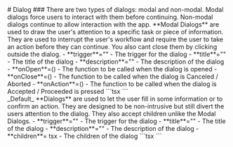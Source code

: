 
<Meta of={DialogStories} />
# Dialog
### There are two types of dialogs: modal and non-modal. Modal dialogs force users to interact with them before continuing. Non-modal dialogs continue to allow interaction with the app.
<CollapseGroup>
    <Collapse trigger="Modal" title="Modal Dialogs" defaultExpanded>
        <Canvas of={DialogStories.Modal} />
        **Modal Dialogs** are used to draw the user's attention to a specific task or piece of information. They are used to interrupt the user's workflow and require the user to take an action before they can continue.
        You also cant close them by clicking outside the dialog.
        <Collapse trigger="Props" title="Styles and more...">
            - **trigger**=""  - The trigger for the dialog
            - **title**="" - The title of the dialog
            - **description**="" - The description of the dialog
            - **onOpen**=() - The function to be called when the dialog is opened
            - **onClose**=() - The function to be called when the dialog is Canceled / Aborted
            - **onAction**=() - The function to be called when the dialog is Accepted / Proceeded is pressed
        </Collapse>
        <Collapse trigger="Code" title="Implementation">
            ```tsx
            <ModalDialogWrapper>
                <ModalDialog trigger="Open" title="Title" description="Description" onOpen={/* On Opening of Dialog */} onClose={/* On Abort */}  onAction={/* On Proceed */}/>
            </ModalDialogWrapper>
            ```
        </Collapse>
    </Collapse>
    <div className="w-full h-1 bg-l-acc-300/60 dark:bg-d-acc-700/60 py-2 border border-dashed border-d-bg dark:border-l-bg animate-pulse" />
    <Collapse trigger="Non Modal" title="Dialog">
        <Canvas of={DialogStories.NonModal} />
        _Default_ **Dialogs** are used to let the user fill in some information or to confirm an action. They are designed to be non-intrusive but still divert the users attention to the dialog.
        They also accept children unlike the Modal Dialogs.
        <Collapse trigger="Props" title="Styles and more...">
            - **trigger**=""  - The trigger for the dialog
            - **title**="" - The title of the dialog
            - **description**="" - The description of the dialog
            - **children**= tsx - The children of the dialog
        </Collapse>
        <Collapse trigger="Code" title="Implementation">
            ```tsx
            <DialogWrapper trigger="Open" >
                <Dialog title="Title" description="Description">
                    <Badge type="info" shadow="md" size="md">Any Element</Badge>
                </Dialog>
            </DialogWrapper>
            ```
        </Collapse>
    </Collapse>
</CollapseGroup>